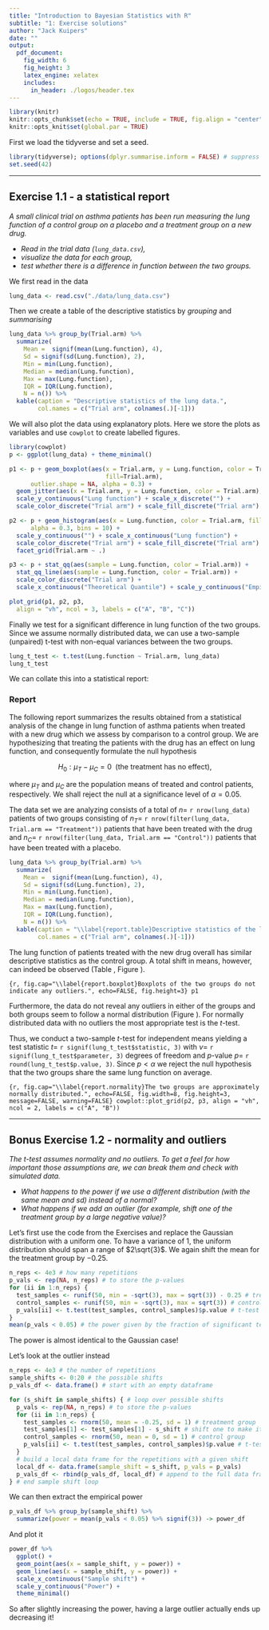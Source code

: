 ```yaml
---
title: "Introduction to Bayesian Statistics with R"
subtitle: "1: Exercise solutions"
author: "Jack Kuipers"
date: ""
output:
  pdf_document:
    fig_width: 6
    fig_height: 3
    latex_engine: xelatex
    includes:
      in_header: ./logos/header.tex
---
```


```r
library(knitr)
knitr::opts_chunk$set(echo = TRUE, include = TRUE, fig.align = "center")
knitr::opts_knit$set(global.par = TRUE)
```

First we load the tidyverse and set a seed.

```r
library(tidyverse); options(dplyr.summarise.inform = FALSE) # suppress summarise warnings
set.seed(42)
```


---

## Exercise 1.1 - a statistical report

*A small clinical trial on asthma patients has been run measuring the lung function of a control group on a placebo and a treatment group on a new drug.*

* *Read in the trial data (`lung_data.csv`),*
* *visualize the data for each group,* 
* *test whether there is a difference in function between the two groups.*

We first read in the data

```r
lung_data <- read.csv("./data/lung_data.csv")
```

Then we create a table of the descriptive statistics by *grouping* and *summarising* 

```r
lung_data %>% group_by(Trial.arm) %>% 
  summarize(
    Mean =  signif(mean(Lung.function), 4), 
    Sd = signif(sd(Lung.function), 2),  
    Min = min(Lung.function), 
    Median = median(Lung.function),  
    Max = max(Lung.function), 
    IQR = IQR(Lung.function), 
    N = n()) %>%
  kable(caption = "Descriptive statistics of the lung data.", 
        col.names = c("Trial arm", colnames(.)[-1]))
```


We will also plot the data using explanatory plots. Here we store the plots as variables and use `cowplot` to create labelled figures.

```r
library(cowplot)
p <- ggplot(lung_data) + theme_minimal()

p1 <- p + geom_boxplot(aes(x = Trial.arm, y = Lung.function, color = Trial.arm,
                           fill=Trial.arm), 
      outlier.shape = NA, alpha = 0.3) +
  geom_jitter(aes(x = Trial.arm, y = Lung.function, color = Trial.arm), alpha = 0.3) +
  scale_y_continuous("Lung function") + scale_x_discrete("") +
  scale_color_discrete("Trial arm") + scale_fill_discrete("Trial arm")

p2 <- p + geom_histogram(aes(x = Lung.function, color = Trial.arm, fill = Trial.arm), 
      alpha = 0.3, bins = 10) +
  scale_y_continuous("") + scale_x_continuous("Lung function") +
  scale_color_discrete("Trial arm") + scale_fill_discrete("Trial arm") + 
  facet_grid(Trial.arm ~ .)

p3 <- p + stat_qq(aes(sample = Lung.function, color = Trial.arm)) +
  stat_qq_line(aes(sample = Lung.function, color = Trial.arm)) + 
  scale_color_discrete("Trial arm") +
  scale_x_continuous("Theoretical Quantile") + scale_y_continuous("Empirical Quantile")

plot_grid(p1, p2, p3,
  align = "vh", ncol = 3, labels = c("A", "B", "C"))
```

Finally we test for a significant difference in lung function of the two groups. Since we assume normally distributed data, we can use a two-sample (unpaired) t-test with non-equal variances between the two groups.

```r
lung_t_test <- t.test(Lung.function ~ Trial.arm, lung_data)
lung_t_test
```

We can collate this into a statistical report:

### Report

The following report summarizes the results obtained from a statistical analysis of the change in lung function of asthma patients when treated with a new drug which we assess by comparison to a control group. We are hypothesizing that treating the patients with the drug has an effect on lung function, and consequently formulate the null hypothesis

$$
H_0: \mu_T - \mu_C = 0 \; \text{ (the treatment has no effect)},
$$

where $\mu_T$ and $\mu_C$ are the population means of treated and control patients, respectively. We shall reject the null at a significance level of $\alpha = 0.05$.

The data set we are analyzing consists of a total of $n=$ `r nrow(lung_data)` patients of two groups consisting of $n_T =$ `r nrow(filter(lung_data, Trial.arm == "Treatment"))` patients that have been treated with the drug and $n_C=$ `r nrow(filter(lung_data, Trial.arm == "Control"))` patients that have been treated with a placebo.

```r
lung_data %>% group_by(Trial.arm) %>% 
  summarize(
    Mean =  signif(mean(Lung.function), 4), 
    Sd = signif(sd(Lung.function), 2), 
    Min = min(Lung.function), 
    Median = median(Lung.function),  
    Max = max(Lung.function), 
    IQR = IQR(Lung.function), 
    N = n()) %>%
  kable(caption = "\\label{report.table}Descriptive statistics of the lung data.", 
        col.names = c("Trial arm", colnames(.)[-1]))
```

The lung function of patients treated with the new drug overall has similar descriptive statistics as the control group. A total shift in means, however, can indeed be observed (Table \ref{report.table}, Figure \ref{report.boxplot}).

```{r, fig.cap="\\label{report.boxplot}Boxplots of the two groups do not indicate any outliers.", echo=FALSE, fig.height=3}
p1
```

Furthermore, the data do not reveal any outliers in either of the groups and both groups seem to follow a normal distribution (Figure \ref{report.normality}). For normally distributed data with no outliers the most appropriate test is the $t$-test.

Thus, we conduct a two-sample $t$-test for independent means yielding a test statistic $t=$ `r signif(lung_t_test$statistic, 3)` with $\nu =$ `r signif(lung_t_test$parameter, 3)` degrees of freedom and $p$-value $p=$ `r round(lung_t_test$p.value, 3)`. Since $p < \alpha$ we reject the null hypothesis that the two groups share the same lung function on average.

```{r, fig.cap="\\label{report.normality}The two groups are approximately normally distributed.", echo=FALSE, fig.width=8, fig.height=3, message=FALSE, warning=FALSE}
cowplot::plot_grid(p2, p3, align = "vh", ncol = 2, labels = c("A", "B"))
```


----


## Bonus Exercise 1.2 - normality and outliers

*The t-test assumes normality and no outliers. To get a feel for how important those assumptions are, we can break them and check with simulated data.*

* *What happens to the power if we use a different distribution (with the same mean and sd) instead of a normal?*
* *What happens if we add an outlier (for example, shift one of the treatment group by a large negative value)?*

Let's first use the code from the Exercises and replace the Gaussian distribution with a uniform one. To have a variance of 1, the uniform distribution should span a range of $2\sqrt{3}$. We again shift the mean for the treatment group by $-0.25$.

```r
n_reps <- 4e3 # how many repetitions
p_vals <- rep(NA, n_reps) # to store the p-values
for (ii in 1:n_reps) {
  test_samples <- runif(50, min = -sqrt(3), max = sqrt(3)) - 0.25 # treatment group
  control_samples <- runif(50, min = -sqrt(3), max = sqrt(3)) # control group
  p_vals[ii] <- t.test(test_samples, control_samples)$p.value # t-test
}
mean(p_vals < 0.05) # the power given by the fraction of significant tests
```

The power is almost identical to the Gaussian case!

Let's look at the outlier instead

```r
n_reps <- 4e3 # the number of repetitions
sample_shifts <- 0:20 # the possible shifts
p_vals_df <- data.frame() # start with an empty dataframe

for (s_shift in sample_shifts) { # loop over possible shifts
  p_vals <- rep(NA, n_reps) # to store the p-values
  for (ii in 1:n_reps) {
    test_samples <- rnorm(50, mean = -0.25, sd = 1) # treatment group
    test_samples[1] <- test_samples[1] - s_shift # shift one to make it an outlier
    control_samples <- rnorm(50, mean = 0, sd = 1) # control group
    p_vals[ii] <- t.test(test_samples, control_samples)$p.value # t-test
  }
  # build a local data frame for the repetitions with a given shift
  local_df <- data.frame(sample_shift = s_shift, p_vals = p_vals)
  p_vals_df <- rbind(p_vals_df, local_df) # append to the full data frame
} # end sample shift loop
```

We can then extract the empirical power 

```r
p_vals_df %>% group_by(sample_shift) %>%
  summarize(power = mean(p_vals < 0.05) %>% signif(3)) -> power_df
```

And plot it

```r
power_df %>%
  ggplot() +
  geom_point(aes(x = sample_shift, y = power)) +
  geom_line(aes(x = sample_shift, y = power)) +
  scale_x_continuous("Sample shift") + 
  scale_y_continuous("Power") + 
  theme_minimal() 
```

So after slightly increasing the power, having a large outlier actually ends up decreasing it!
